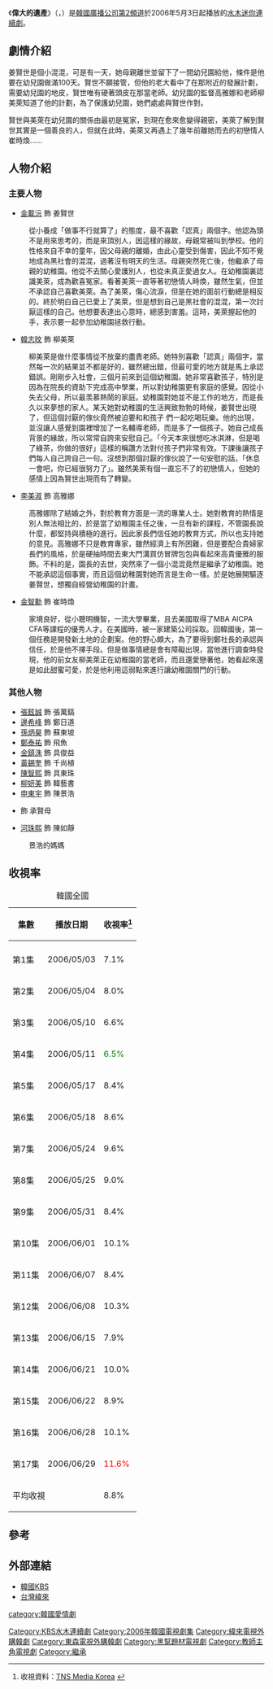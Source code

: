 {{noteTA
|T=zh-hans:伟大的遗产;zh-hant:偉大的遺產;zh-hk:我愛流氓老師;
|1=zh-hans:伟大的遗产;zh-hant:偉大的遺產;zh-hk:我愛流氓老師;
}}
{{Infobox Television
| show_name            = 偉大的遺產
| original_name        = {{lang|ko|위대한 유산}}
| image                = [[File:The_Greatest_Expectation.jpg|250px]]
| caption              = 
| show_name_2          = 
| genre                = 
| format               = 
| creator              = 
| developer            = 
| writer               = 李淑珍、金泰姬
| director             = 金平中
| starring             = [[金載沅|金載沅]]、[[韓志旼|韓志旼]]、[[李美淑|李美淑]]、<br />[[金智勳|金智勳]]
| country              = {{KOR}}
| language             = [[韓語|韓語]]
| num_episodes         = 17
| runtime              = 約60分鐘
| company              = Olive 9
| channel              = [[KBS第2頻道|KBS 2TV]]
| first_run            = {{KOR}}
| first_aired          = {{Start date|2006|5|3}}
| last_aired           = {{End date|2006|6|29}}
| preceded_by          = [[再見獨奏|再見獨奏]]
| followed_by          = [[透明人間崔長洙|透明人間崔長洙]]
| website              = http://www.kbs.co.kr/drama/yusan
| 臺灣名稱   = 偉大的遺產
| 港澳名稱   = 我愛流氓老師
}}

《'''偉大的遺產'''》（{{lang-ko|위대한 유산}}，{{lang-en|''The Greatest Expectation''}}）是[[韓國廣播公司|韓國廣播公司]][[KBS第2頻道|第2頻道]]於2006年5月3日起播放的[[KBS水木連續劇|水木迷你連續劇]]。

== 劇情介紹 ==
姜賢世是個小混混，可是有一天，她母親離世並留下了一間幼兒園給他，條件是他要在幼兒園做滿100天。賢世不願接管，但他的老大看中了在那附近的發展計劃，需要幼兒園的地皮，賢世唯有硬著頭皮在那當老師。幼兒園的監督高雅娜和老師柳美萊知道了他的計劃，為了保護幼兒園，她們處處與賢世作對。

賢世與美萊在幼兒園的關係由最初是冤家，到現在愈來愈變得親密，美萊了解到賢世其實是一個善良的人，但就在此時，美萊又再遇上了幾年前離她而去的初戀情人崔時煥……
== 人物介紹 ==
=== 主要人物 ===
*[[金載沅|金載沅]] 飾 姜賢世
:從小養成「做事不行就算了」的態度，最不喜歡「認真」兩個字。他認為頭不是用來思考的，而是來頂別人，因這樣的緣故，母親常被叫到學校。他的性格來自不幸的童年，因父母親的離婚，由此心靈受到傷害，因此不知不覺地成為黑社會的混混，過著沒有明天的生活。母親突然死亡後，他繼承了母親的幼稚園。他從不去關心愛護別人，也從未真正愛過女人。在幼稚園裏認識美萊，成為歡喜冤家。看著美萊一直等著初戀情人時煥，雖然生氣，但並不承認自己喜歡美萊。為了美萊，傷心流淚，但是在她的面前行動總是相反的。終於明白自己已愛上了美萊，但是想到自己是黑社會的混混，第一次討厭這樣的自己。他想要表達出心意時，總感到害羞。這時，美萊握起他的手，表示要一起參加幼稚園拯救行動。
*[[韓志旼|韓志旼]] 飾 柳美萊
:柳美萊是做什麼事情從不放棄的盡責老師。她特別喜歡「認真」兩個字，當然每一次的結果並不都是好的，雖然總出錯，但最可愛的地方就是馬上承認錯誤。剛剛步入社會，三個月前來到這個幼稚園。她非常喜歡孩子，特別是因為在院長的資助下完成高中學業，所以對幼稚園更有家庭的感覺。因從小失去父母，所以最羡慕熱鬧的家庭。幼稚園對她並不是工作的地方，而是長久以來夢想的家人。某天她對幼稚園的生活興致勃勃的時候，姜賢世出現了，但這個討厭的傢伙竟然被迫要和和孩子 們一起吃喝玩樂。他的出現，並沒讓人感覺到園裡增加了一名輔導老師，而是多了一個孩子。她自己成長背景的緣故，所以常常自誇來安慰自己。「今天本來很想吃冰淇淋，但是喝了綠茶，你做的很好」這樣的稱讚方法對付孩子們非常有效。下課後讓孩子們每人自己誇自己一句。沒想到那個討厭的傢伙說了一句安慰的話，「休息一會吧，你已經很努力了」。雖然美萊有個一直忘不了的初戀情人，但她的感情上因為賢世出現而有了轉變。
*[[李美淑|李美淑]] 飾 高雅娜
:高雅娜除了結婚之外，對於教育方面是一流的專業人士。她對教育的熱情是別人無法相比的，於是當了幼稚園主任之後，一旦有新的課程，不管園長說什麼，都堅持與積極的進行。因此家長們信任她的教育方式，所以也支持她的意見。高雅娜不只是教育專家，雖然經濟上有所困難，但是要配合貴婦家長們的風格，於是硬抽時間去東大門溝買仿冒牌包包與看起來高貴優雅的服飾。不料的是，園長的去世，突然來了一個小混混竟然是繼承了幼稚園。她不能承認這個事實，而且這個幼稚園對她而言是生命一樣。於是她展開驅逐姜賢世，想獨自經營幼稚園的計畫。
*[[金智勳|金智勳]] 飾 崔時煥
:家境良好，從小聰明機智，一流大學畢業，且去美國取得了MBA AICPA CFA等課程的優秀人才。在美國時，被一家建築公司採取。回韓國後，第一個任務是開發新土地的企劃案。他的野心頗大，為了要得到鄭社長的承認與信任，於是他不擇手段。但是做事情總是會有障礙出現，當他進行調查時發現，他的前女友柳美萊正在幼稚園的當老師，而且還愛戀著他，她看起來還是如此甜蜜可愛，於是他利用這弱點來進行讓幼稚園關門的行動。
=== 其他人物 ===
*[[張鉉誠|張鉉誠]] 飾 張萬鎬
*[[邊希峰|邊希峰]] 飾 鄭日道
*[[孫炳昊|孫炳昊]] 飾 蘇東坡
*[[鄭泰祐|鄭泰祐]] 飾 飛魚
*[[金鎮洙|金鎮洙]] 飾 具俊益
*[[黃錫奎|黃錫奎]] 飾 千尚植
*[[陳智熙|陳智熙]] 飾 具東珠
*[[柳妍美|柳妍美]] 飾 韓藝書
*[[申東宇|申東宇]] 飾 陳景浩
*{{link-ko|盧賢希|노현희}} 飾 承賢母
*[[河珠熙|河珠熙]] 飾 陳如靜
:景浩的媽媽

== 收視率 ==
{| class="wikitable" style="text-align:center;"
|+韓國全國
!集數
!播放日期
!收視率<ref>收視資料：[http://www.tnsmk.co.kr TNS Media Korea] {{Wayback|url=http://www.tnsmk.co.kr/ |date=20100125065320 }} {{ko icon}}</ref>
|- align="center"
|-
|第1集
|2006/05/03
|7.1%
|-
|第2集
|2006/05/04
|8.0%
|-
|第3集
|2006/05/10
|6.6%
|-
|第4集
|2006/05/11
|<span style="color: green;">6.5%</span>
|-
|第5集
|2006/05/17
|8.4%
|-
|第6集
|2006/05/18
|8.6%
|-
|第7集
|2006/05/24
|9.6%
|-
|第8集
|2006/05/25
|9.0%
|-
|第9集
|2006/05/31
|8.4%
|-
|第10集
|2006/06/01
|10.1%
|-
|第11集
|2006/06/07
|8.4%
|-
|第12集
|2006/06/08
|10.3%
|-
|第13集
|2006/06/15
|7.9%
|-
|第14集
|2006/06/21
|10.0%
|-
|第15集
|2006/06/22
|8.9%
|-
|第16集
|2006/06/28
|10.1%
|-
|第17集
|2006/06/29
|<span style="color: red;">11.6%</span>
|-
|colspan="2"|平均收視
|8.8%
|}

== 參考 ==
{{reflist}}

== 外部連結 ==
* [http://www.kbs.co.kr/drama/yusan 韓國KBS]{{Wayback|url=http://www.kbs.co.kr/drama/yusan |date=20170301065914 }} {{ko}}
* [http://drama.videoland.com.tw/channel/ge 台灣緯來]{{Wayback|url=http://drama.videoland.com.tw/channel/ge |date=20191228072245 }} {{zh-tw}}

{{電視節目的變遷
|電視台= {{KOR}} [[KBS第2頻道|KBS 2TV]]
|播放檔次= [[KBS水木連續劇|水木劇]]
|節目名稱= 偉大的遺-{}-產<br />（2006年5月3日 - 2006年6月29日）
|上一節目= [[再見獨奏|再見獨奏]]<br />（2006年3月1日 - 2006年4月20日）
|下一節目= [[透明人間崔長洙|透明人間崔長洙]]<br />（2006年7月5日 - 2006年9月7日）
}}
{{電視節目的變遷
|電視台= {{TWN}} [[緯來戲劇台|緯來戲劇台]]
|播放檔次= 週一至五 22:00 - 23:00
|節目名稱= 偉大的遺-{}-產<br />（2006年11月8日 - 2006年12月13日）
|上一節目= [[1%的可能性_(2003年電視劇)|1%的可能性]]<br />（2006年9月22日 - 2006年11月7日）
|下一節目= [[戀愛時代_(韓國電視劇)|戀愛時代]]<br />（2006年12月14日 - 2007年1月16日）
}}
{{KBS水木連續劇}}
{{DEFAULTSORT:Widaehan Yusan}}
[[Category:KBS水木連續劇|Category:KBS水木連續劇]]
[[Category:2006年韓國電視劇集|Category:2006年韓國電視劇集]]
[[Category:緯來電視外購韓劇|Category:緯來電視外購韓劇]]
[[Category:東森電視外購韓劇|Category:東森電視外購韓劇]]
[[Category:黑幫題材電視劇|Category:黑幫題材電視劇]]
[[Category:教師主角電視劇|Category:教師主角電視劇]]
[[category:韓國愛情劇|category:韓國愛情劇]]
[[Category:繼承|Category:繼承]]